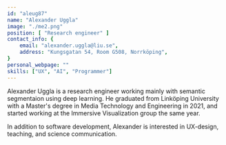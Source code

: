 ```yaml
---
id: "aleug87"
name: "Alexander Uggla"
image: "./me2.png"
position: [ "Research engineer" ]
contact_info: {
    email: "alexander.uggla@liu.se",
    address: "Kungsgatan 54, Room G508, Norrköping",
}
personal_webpage: ""
skills: ["UX", "AI", "Programmer"]
---
```


Alexander Uggla is a research engineer working mainly with semantic
segmentaion using deep learning. He graduated from Linköping University
with a Master's degree in Media Technology and Engineering in 2021, and
started working at the Immersive Visualization group the same year.

In addition to software development, Alexander is interested in
UX-design, teaching, and science communication.
